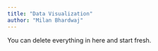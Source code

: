 ```yaml
---
title: "Data Visualization"
author: "Milan Bhardwaj"
---
```


::: callout-note
You can delete everything in here and start fresh.
:::
